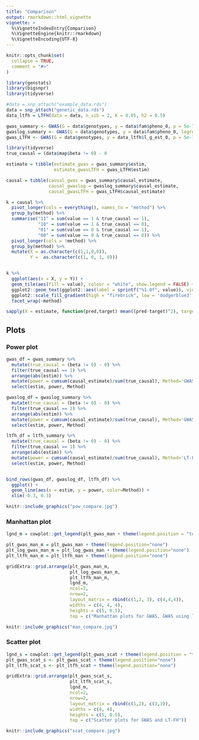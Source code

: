 ```yaml
---
title: "Comparison"
output: rmarkdown::html_vignette
vignette: >
  %\VignetteIndexEntry{Comparison}
  %\VignetteEngine{knitr::rmarkdown}
  %\VignetteEncoding{UTF-8}
---
```


```r
knitr::opts_chunk$set(
  collapse = TRUE,
  comment = "#>"
)
```

```r
library(genstats)
library(bigsnpr)
library(tidyverse)
```


```r
#data = snp_attach("example_data.rds")
data = snp_attach("genetic_data.rds")
data_ltfh = LTFH(data = data, n_sib = 2, K = 0.05, h2 = 0.5)
```

```r
gwas_summary <- GWAS(G = data$genotypes, y = data$fam$pheno_0, p = 5e-7, ncores = 3)
gwaslog_summary <- GWAS(G = data$genotypes, y = data$fam$pheno_0, logreg = TRUE, p = 5e-7, ncores = 3)
gwas_LTFH <- GWAS(G = data$genotypes, y = data_ltfh$l_g_est_0, p = 5e-7, ncores = 3)
```


```r
library(tidyverse)
true_causal = (data$map$beta != 0) - 0

estimate = tibble(estimate_gwas = gwas_summary$estim, 
                  estimate_gwasLTFH = gwas_LTFH$estim)

causal = tibble(causal_gwas = gwas_summary$causal_estimate, 
                causal_gwaslog = gwaslog_summary$causal_estimate,
                causal_gwasLTFH = gwas_LTFH$causal_estimate)

k = causal %>% 
  pivot_longer(cols = everything(), names_to = "method") %>% 
  group_by(method) %>% 
  summarise("11" = sum(value == 1 & true_causal == 1),
            "10" = sum(value == 1 & true_causal == 0),                                                
            "01" = sum(value == 0 & true_causal == 1),                                                
            "00" = sum(value == 0 & true_causal == 0)) %>% 
  pivot_longer(cols = !method) %>% 
  group_by(method) %>% 
  mutate(X = as.character(c(1,1,0,0)),
         Y =  as.character(c(1, 0, 1, 0)))


k %>% 
  ggplot(aes(x = X, y = Y)) +
  geom_tile(aes(fill = value), colour = "white", show.legend = FALSE) +
  ggplot2::geom_text(ggplot2::aes(label = sprintf("%1.0f", value)), vjust = 1) +
  ggplot2::scale_fill_gradient(high = "firebrick", low = 'dodgerblue3', trans='pseudo_log') +
  facet_wrap(~method)
```

```r
sapply(X = estimate, function(pred,target) mean((pred-target)^2), target = data$map$beta) %>% knitr::kable(col.names = "MSE")
```


## Plots

### Power plot
```r
gwas_df = gwas_summary %>% 
  mutate(true_causal = (beta != 0) - 0) %>%
  filter(true_causal == 1) %>%
  arrange(abs(estim)) %>%
  mutate(power = cumsum(causal_estimate)/sum(true_causal), Method='GWAS') %>%
  select(estim, power, Method)

gwaslog_df = gwaslog_summary %>% 
  mutate(true_causal = (beta != 0) - 0) %>%
  filter(true_causal == 1) %>%
  arrange(abs(estim)) %>%
  mutate(power = cumsum(causal_estimate)/sum(true_causal), Method='GWASlog') %>%
  select(estim, power, Method)

ltfh_df = ltfh_summary %>% 
  mutate(true_causal = (beta != 0) - 0) %>%
  filter(true_causal == 1) %>%
  arrange(abs(estim)) %>%
  mutate(power = cumsum(causal_estimate)/sum(true_causal), Method='LT-FH') %>%
  select(estim, power, Method)


bind_rows(gwas_df, gwaslog_df, ltfh_df) %>%
  ggplot() + 
  geom_line(aes(x = estim, y = power, color=Method)) + 
  xlim(-0.3, 0.3)

```

```r
knitr::include_graphics("pow_compare.jpg")
```


### Manhattan plot

```r

lgnd_m = cowplot::get_legend(plt_gwas_man + theme(legend.position = "top"))

plt_gwas_man_m = plt_gwas_man + theme(legend.position="none")
plt_log_gwas_man_m = plt_log_gwas_man + theme(legend.position="none")
plt_ltfh_man_m = plt_ltfh_man + theme(legend.position="none")

gridExtra::grid.arrange(plt_gwas_man_m, 
                        plt_log_gwas_man_m, 
                        plt_ltfh_man_m,
                        lgnd_m, 
                        ncol=3,
                        nrow=2,
                        layout_matrix = rbind(c(1,2, 3), c(4,4,4)),
                        widths = c(4, 4, 4),  
                        heights = c(5, 0.5),
                        top = c("Manhattan plots for GWAS, GWAS using logistic regression, and LT-FH"))
```

```r
knitr::include_graphics("man_compare.jpg")
```


### Scatter plot
```r
lgnd_s = cowplot::get_legend(plt_gwas_scat + theme(legend.position = "top"))
plt_gwas_scat_s <- plt_gwas_scat + theme(legend.position="none")
plt_ltfh_scat_s <- plt_ltfh_scat + theme(legend.position="none")

gridExtra::grid.arrange(plt_gwas_scat_s, 
                        plt_ltfh_scat_s,
                        lgnd_m, 
                        ncol=2,
                        nrow=2,
                        layout_matrix = rbind(c(1,2), c(3,3)),
                        widths = c(4, 4),  
                        heights = c(5, 0.5),
                        top = c("Scatter plots for GWAS and LT-FH"))
```

```r
knitr::include_graphics("scat_compare.jpg")
```





